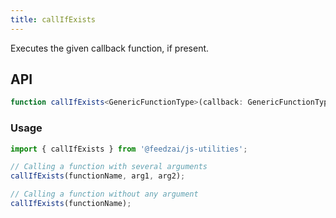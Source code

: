 ```yaml
---
title: callIfExists
---
```

Executes the given callback function, if present.

## API

```typescript
function callIfExists<GenericFunctionType>(callback: GenericFunctionType, ...args: any[]): void;
```

### Usage

```typescript
import { callIfExists } from '@feedzai/js-utilities';

// Calling a function with several arguments
callIfExists(functionName, arg1, arg2);

// Calling a function without any argument
callIfExists(functionName);
```
